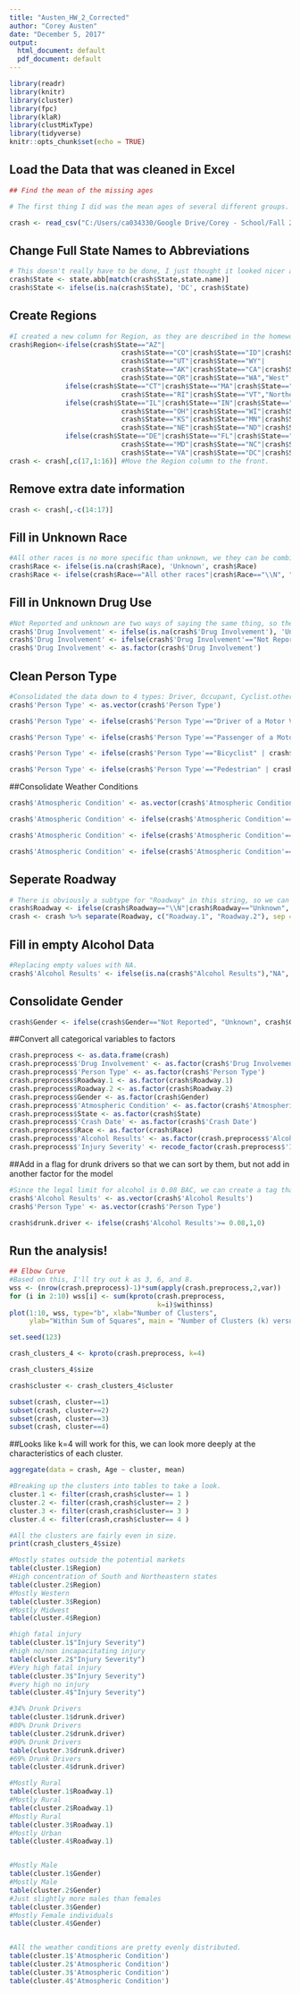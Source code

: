 ```yaml
---
title: "Austen_HW_2_Corrected"
author: "Corey Austen"
date: "December 5, 2017"
output:
  html_document: default
  pdf_document: default
---
```




```r
library(readr)
library(knitr)
library(cluster)
library(fpc)
library(klaR)
library(clustMixType)
library(tidyverse)
knitr::opts_chunk$set(echo = TRUE)
```

## Load the Data that was cleaned in Excel
```r

## Find the mean of the missing ages

# The first thing I did was the mean ages of several different groups.  I wasn't sure how to do this in R, so I used Excel to fill them in. I filtered the data in Excel by drivers (all of which had a mean age of 43) and non-drivers, then filtered those into seperate groups of male(30), female(34), and other(49), and pasted the age into the blank cells. Then I saved the data as crash.csv)

crash <- read_csv("C:/Users/ca034330/Google Drive/Corey - School/Fall 2017 B/BIA 6301 - Applied Data Mining/HW_2/data/crash.csv")
```

## Change Full State Names to Abbreviations
```r
# This doesn't really have to be done, I just thought it looked nicer and wanted to see if I could do it.
crash$State <- state.abb[match(crash$State,state.name)]
crash$State <- ifelse(is.na(crash$State), 'DC', crash$State)
```

## Create Regions

```r
#I created a new column for Region, as they are described in the homework prompt.  Several states were not specified in the prompt, so I put in that any state that I did not assign was labeled "Other."
crash$Region<-ifelse(crash$State=="AZ"|
                            crash$State=="CO"|crash$State=="ID"|crash$State=="NM"|
                            crash$State=="UT"|crash$State=="WY"|
                            crash$State=="AK"|crash$State=="CA"|crash$State=="HI"|
                            crash$State=="OR"|crash$State=="WA","West",
              ifelse(crash$State=="CT"|crash$State=="MA"|crash$State=="NH"|
                            crash$State=="RI"|crash$State=="VT","Northeast",
              ifelse(crash$State=="IL"|crash$State=="IN"|crash$State=="MI"|
                            crash$State=="OH"|crash$State=="WI"|crash$State=="IA"|
                            crash$State=="KS"|crash$State=="MN"|crash$State=="MO"|
                            crash$State=="NE"|crash$State=="ND"|crash$State=="SD","Midwest",
              ifelse(crash$State=="DE"|crash$State=="FL"|crash$State=="GA"|
                            crash$State=="MD"|crash$State=="NC"|crash$State=="SC"|
                            crash$State=="VA"|crash$State=="DC"|crash$State=="WV","South","Other"))))
crash <- crash[,c(17,1:16)] #Move the Region column to the front.
```

## Remove extra date information
```r
crash <- crash[,-c(14:17)]
```

## Fill in Unknown Race

```r
#All other races is no more specific than unknown, we they can be combined.
crash$Race <- ifelse(is.na(crash$Race), 'Unknown', crash$Race)
crash$Race <- ifelse(crash$Race=="All other races"|crash$Race=="\\N", "Unknown", crash$Race)

```
## Fill in Unknown Drug Use

```r
#Not Reported and unknown are two ways of saying the same thing, so they can be combined.
crash$'Drug Involvement' <- ifelse(is.na(crash$'Drug Involvement'), 'Unknown', crash$'Drug Involvement')
crash$'Drug Involvement' <- ifelse(crash$'Drug Involvement'=="Not Reported"|crash$'Drug Involvement'=="\\N", "Unknown", crash$'Drug Involvement')
crash$'Drug Involvement' <- as.factor(crash$'Drug Involvement')
```

## Clean Person Type
```r
#Consolidated the data down to 4 types: Driver, Occupant, Cyclist.other, and Pedestrian.  Cyclist.other incorporates what I assume is street riding bicyclists or skateboards.
crash$'Person Type' <- as.vector(crash$'Person Type')

crash$'Person Type' <- ifelse(crash$'Person Type'=="Driver of a Motor Vehicle In-Transport", "Driver", crash$'Person Type')

crash$'Person Type' <- ifelse(crash$'Person Type'=="Passenger of a Motor Vehicle In-Transport" | crash$'Person Type'=="Occupant of a Motor Vehicle In-Transport" | crash$'Person Type'=="Unknown Occupant Type in a Motor Vehicle In-Transport", "Occupant", crash$'Person Type')

crash$'Person Type' <- ifelse(crash$'Person Type'=="Bicyclist" | crash$'Person Type'=="Persons on Personal Conveyances" | crash$'Person Type'=="Occupant of a Non-Motor Vehicle Transport Device", "Cyclist.Other", crash$'Person Type')

crash$'Person Type' <- ifelse(crash$'Person Type'=="Pedestrian" | crash$'Person Type'=="Persons In/On Buildings", "Pedestrian", crash$'Person Type')

```

##Consolidate Weather Conditions
```r
crash$'Atmospheric Condition' <- as.vector(crash$'Atmospheric Condition')

crash$'Atmospheric Condition' <- ifelse(crash$'Atmospheric Condition'=="Clear" | crash$'Atmospheric Condition'=="Cloudy", "Non-Hazardous", crash$'Atmospheric Condition')

crash$'Atmospheric Condition' <- ifelse(crash$'Atmospheric Condition'=="Rain" | crash$'Atmospheric Condition'=="Severe Crosswinds" | crash$'Atmospheric Condition'=="Sleet, Hail (Freezing Rain or Drizzle)" | crash$'Atmospheric Condition'=="Snow" | crash$'Atmospheric Condition'=="Fog, Smog, Smoke" |  crash$'Atmospheric Condition'=="Blowing Sand, Soil, Dirt" |  crash$'Atmospheric Condition'=="Blowing Snow" , "Hazardous", crash$'Atmospheric Condition')

crash$'Atmospheric Condition' <- ifelse(crash$'Atmospheric Condition'=="Other" | crash$'Atmospheric Condition'=="Not Reported", "Unknown", crash$'Atmospheric Condition')
```

## Seperate Roadway

```r
# There is obviously a subtype for "Roadway" in this string, so we can seperate it out.
crash$Roadway <- ifelse(crash$Roadway=="\\N"|crash$Roadway=="Unknown", "Unknown-Unknown", crash$Roadway)
crash <- crash %>% separate(Roadway, c("Roadway.1", "Roadway.2"), sep ="-", extra = "merge")
```


## Fill in empty Alcohol Data
```r
#Replacing empty values with NA.
crash$'Alcohol Results' <- ifelse(is.na(crash$"Alcohol Results"),"NA", crash$"Alcohol Results")
```

## Consolidate Gender
```r
crash$Gender <- ifelse(crash$Gender=="Not Reported", "Unknown", crash$Gender)
```

##Convert all categorical variables to factors
```r
crash.preprocess <- as.data.frame(crash)
crash.preprocess$'Drug Involvement' <- as.factor(crash$'Drug Involvement')
crash.preprocess$'Person Type' <- as.factor(crash$'Person Type')
crash.preprocess$Roadway.1 <- as.factor(crash$Roadway.1)
crash.preprocess$Roadway.2 <- as.factor(crash$Roadway.2)
crash.preprocess$Gender <- as.factor(crash$Gender)
crash.preprocess$'Atmospheric Condition' <- as.factor(crash$'Atmospheric Condition')
crash.preprocess$State <- as.factor(crash$State)
crash.preprocess$'Crash Date' <- as.factor(crash$'Crash Date')
crash.preprocess$Race <- as.factor(crash$Race)
crash.preprocess$'Alcohol Results' <- as.factor(crash.preprocess$'Alcohol Results')
crash.preprocess$'Injury Severity' <- recode_factor(crash.preprocess$'Injury Severity', 'K' = "Fatal Injury (K)", 'A' = "Incapacitating Injury (A)", 'B' = "Non-incapacitating Evident Injury (B)", 'C' = "Possible Injury (C)", 'O' = "No Injury (O)", 'U' = "Injured, Severity Unknown", 'NA' = "Unknown")

```

##Add in a flag for drunk drivers so that we can sort by them, but not add in another factor for the model
```r

#Since the legal limit for alcohol is 0.08 BAC, we can create a tag that indicates whether the driver was intoxicated during the crash.
crash$'Alcohol Results' <- as.vector(crash$'Alcohol Results')
crash$'Person Type' <- as.vector(crash$'Person Type')

crash$drunk.driver <- ifelse(crash$'Alcohol Results'>= 0.08,1,0)
```

## Run the analysis!
```r
## Elbow Curve
#Based on this, I'll try out k as 3, 6, and 8.
wss <- (nrow(crash.preprocess)-1)*sum(apply(crash.preprocess,2,var))
for (i in 2:10) wss[i] <- sum(kproto(crash.preprocess,
                                     k=i)$withinss)
plot(1:10, wss, type="b", xlab="Number of Clusters",
     ylab="Within Sum of Squares", main = "Number of Clusters (k) versus Within Cluster SS")

set.seed(123)

crash_clusters_4 <- kproto(crash.preprocess, k=4) 

crash_clusters_4$size

crash$cluster <- crash_clusters_4$cluster

subset(crash, cluster==1)
subset(crash, cluster==2)
subset(crash, cluster==3)
subset(crash, cluster==4)

```

##Looks like k=4 will work for this, we can look more deeply at the characteristics of each cluster.
```r

aggregate(data = crash, Age ~ cluster, mean)

#Breaking up the clusters into tables to take a look.
cluster.1 <- filter(crash,crash$cluster== 1 )
cluster.2 <- filter(crash,crash$cluster== 2 )
cluster.3 <- filter(crash,crash$cluster== 3 )
cluster.4 <- filter(crash,crash$cluster== 4 )

#All the clusters are fairly even in size.
print(crash_clusters_4$size)

#Mostly states outside the potential markets
table(cluster.1$Region)
#High concentration of South and Northeastern states
table(cluster.2$Region)
#Mostly Western
table(cluster.3$Region)
#Mostly Midwest
table(cluster.4$Region)

#high fatal injury
table(cluster.1$"Injury Severity")
#high no/non incapacitating injury
table(cluster.2$"Injury Severity")
#Very high fatal injury
table(cluster.3$"Injury Severity")
#very high no injury
table(cluster.4$"Injury Severity")

#34% Drunk Drivers
table(cluster.1$drunk.driver)
#80% Drunk Drivers
table(cluster.2$drunk.driver)
#90% Drunk Drivers
table(cluster.3$drunk.driver)
#69% Drunk Drivers
table(cluster.4$drunk.driver)

#Mostly Rural
table(cluster.1$Roadway.1)
#Mostly Rural
table(cluster.2$Roadway.1)
#Mostly Rural
table(cluster.3$Roadway.1)
#Mostly Urban
table(cluster.4$Roadway.1)


#Mostly Male
table(cluster.1$Gender)
#Mostly Male
table(cluster.2$Gender)
#Just slightly more males than females
table(cluster.3$Gender)
#Mostly Female individuals
table(cluster.4$Gender)


#All the weather conditions are pretty evenly distributed.
table(cluster.1$'Atmospheric Condition')
table(cluster.2$'Atmospheric Condition')
table(cluster.3$'Atmospheric Condition')
table(cluster.4$'Atmospheric Condition')
```